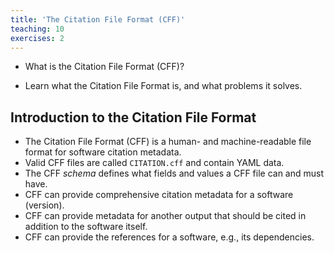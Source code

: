 ```yaml
---
title: 'The Citation File Format (CFF)'
teaching: 10
exercises: 2
---
```


:::::::::::::::::::::::::::::::::::::: questions 

- What is the Citation File Format (CFF)?

::::::::::::::::::::::::::::::::::::::::::::::::

::::::::::::::::::::::::::::::::::::: objectives

- Learn what the Citation File Format is, and what problems it solves.

::::::::::::::::::::::::::::::::::::::::::::::::

## Introduction to the Citation File Format


::::::::::::::::::::::::::::::::::::: keypoints 

- The Citation File Format (CFF) is a human- and machine-readable file format for software citation metadata.
- Valid CFF files are called `CITATION.cff` and contain YAML data.
- The CFF *schema* defines what fields and values a CFF file can and must have.
- CFF can provide comprehensive citation metadata for a software (version).
- CFF can provide metadata for another output that should be cited in addition to the software itself.
- CFF can provide the references for a software, e.g., its dependencies.

::::::::::::::::::::::::::::::::::::::::::::::::

